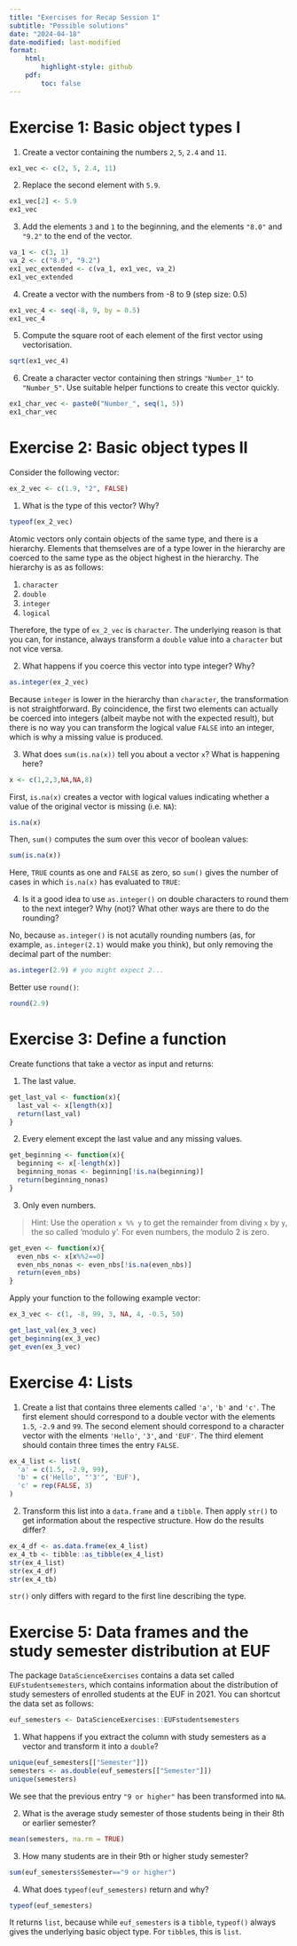 ```yaml
---
title: "Exercises for Recap Session 1"
subtitle: "Possible solutions"
date: "2024-04-18"
date-modified: last-modified
format: 
    html: 
        highlight-style: github
    pdf: 
        toc: false
---
```


# Exercise 1: Basic object types I

1. Create a vector containing the numbers `2`, `5`, `2.4` and `11`.

```r
ex1_vec <- c(2, 5, 2.4, 11)
```

2. Replace the second element with `5.9`.

```r
ex1_vec[2] <- 5.9
ex1_vec
```

3. Add the elements `3` and `1` to the beginning, and the elements 
`"8.0"` and `"9.2"` to the end of the vector.

```r
va_1 <- c(3, 1)
va_2 <- c("8.0", "9.2")
ex1_vec_extended <- c(va_1, ex1_vec, va_2)
ex1_vec_extended
```

4. Create a vector with the numbers from -8 to 9 (step size: 0.5)

```r
ex1_vec_4 <- seq(-8, 9, by = 0.5)
ex1_vec_4
```

5. Compute the square root of each element of the first vector 
using vectorisation.

```r
sqrt(ex1_vec_4)
```

6. Create a character vector containing then strings `"Number_1"` to 
`"Number_5"`. Use suitable helper functions to create this vector quickly.

```r
ex1_char_vec <- paste0("Number_", seq(1, 5))
ex1_char_vec
```

# Exercise 2: Basic object types II

Consider the following vector:

```r
ex_2_vec <- c(1.9, "2", FALSE)
```

1. What is the type of this vector? Why?

```r
typeof(ex_2_vec)
```

Atomic vectors only contain objects of the same type, and there is a 
hierarchy. Elements that themselves are of a type lower in the hierarchy 
are coerced to the same type as the object highest in the hierarchy. The
hierarchy is as as follows:

1. `character`
2. `double`
3. `integer`
4. `logical`

Therefore, the type of `ex_2_vec` is `character`. The underlying reason is that
you can, for instance, always transform a `double` value into a `character` 
but not vice versa.

2. What happens if you coerce this vector into type integer? Why?

```r
as.integer(ex_2_vec)
```

Because `integer` is lower in the hierarchy than `character`, the transformation
is not straightforward. By coincidence, the first two elements can actually be
coerced into integers (albeit maybe not with the expected result), but there is 
no way you can transform the logical value `FALSE` into an integer, which is
why a missing value is produced.

3. What does `sum(is.na(x))` tell you about a vector `x`? What is happening here?

```r
x <- c(1,2,3,NA,NA,8)
```
First, `is.na(x)` creates a vector with logical values indicating whether a value of 
the original vector is missing (i.e. `NA`):

```r
is.na(x)
```

Then, `sum()` computes the sum over this vecor of boolean values:

```r
sum(is.na(x))
```

Here, `TRUE` counts as one and `FALSE` as zero, so `sum()` gives the number of 
cases in which `is.na(x)` has evaluated to `TRUE`:


4. Is it a good idea to use `as.integer()` on double characters to round them to 
the next integer? Why (not)? What other ways are there to do the rounding?

No, because `as.integer()` is not acutally rounding numbers (as, for example, `as.integer(2.1)`
would make you think), but only removing the decimal part of the number:

```r
as.integer(2.9) # you might expect 2...
```

Better use `round()`:

```r
round(2.9)
```



# Exercise 3: Define a function

Create functions that take a vector as input and returns:

1. The last value.

```r
get_last_val <- function(x){
  last_val <- x[length(x)]
  return(last_val)
}
```


2. Every element except the last value and any missing values.

```r
get_beginning <- function(x){
  beginning <- x[-length(x)]
  beginning_nonas <- beginning[!is.na(beginning)]
  return(beginning_nonas)
} 
```

3. Only even numbers.
    
> Hint: Use the operation `x %% y` to get the remainder from diving `x` by `y`, 
the so called 'modulo y'. For even numbers, the modulo 2 is zero.

```r
get_even <- function(x){
  even_nbs <- x[x%%2==0]
  even_nbs_nonas <- even_nbs[!is.na(even_nbs)]
  return(even_nbs)
}
```


Apply your function to the following example vector:

```r
ex_3_vec <- c(1, -8, 99, 3, NA, 4, -0.5, 50)
```

```r
get_last_val(ex_3_vec)
get_beginning(ex_3_vec)
get_even(ex_3_vec)
```


# Exercise 4: Lists

1. Create a list that contains three elements called `'a'`, `'b'` and `'c'`.
The first element should correspond to a double vector with the elements
`1.5`, `-2.9` and `99`.
The second element should correspond to a character vector with the elments
`'Hello'`, `'3'`, and `'EUF'`.
The third element should contain three times the entry `FALSE`.

```r
ex_4_list <- list(
  'a' = c(1.5, -2.9, 99),
  'b' = c('Hello', "'3'", 'EUF'),
  'c' = rep(FALSE, 3)
)
```


2. Transform this list into a `data.frame` and a `tibble`. Then apply `str()` to
get information about the respective structure. How do the results differ?

```r
ex_4_df <- as.data.frame(ex_4_list)
ex_4_tb <- tibble::as_tibble(ex_4_list)
str(ex_4_list)
str(ex_4_df)
str(ex_4_tb)
```

`str()` only differs with regard to the first line describing the type.

# Exercise 5: Data frames and the study semester distribution at EUF

The package `DataScienceExercises` contains a data set called `EUFstudentsemesters`,
which contains information about the distribution of study semesters of 
enrolled students at the EUF in 2021. You can shortcut the data set as follows:

```r
euf_semesters <- DataScienceExercises::EUFstudentsemesters
```

1. What happens if you extract the column with study semesters as a vector
and transform it into a `double`? 

```r
unique(euf_semesters[["Semester"]])
semesters <- as.double(euf_semesters[["Semester"]])
unique(semesters)
```

We see that the previous entry `"9 or higher"` has been transformed into `NA`.

2. What is the average study semester of those students being in their 8th or 
earlier semester?

```r
mean(semesters, na.rm = TRUE)
```


3. How many students are in their 9th or higher study semester?

```r
sum(euf_semesters$Semester=="9 or higher")
```


4. What does `typeof(euf_semesters)` return and why?

```r
typeof(euf_semesters)
```

It returns `list`, because while `euf_semesters` is a `tibble`, `typeof()`
always gives the underlying basic object type. For `tibble`s, this is `list`.

